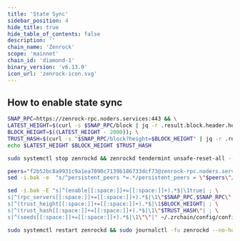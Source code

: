 ```yaml
---
title: 'State Sync'
sidebar_position: 4
hide_title: true
hide_table_of_contents: false
description: ''
chain_name: 'Zenrock'
scope: 'mainnet'
chain_id: 'diamond-1'
binary_version: 'v6.13.0'
icon_url: 'zenrock-icon.svg'
---
```



<PageTitle
  iconUrl="img/zenrock-icon.svg"
  title="Zenrock State Sync"
  chainId="diamond-1"
  version="v6.13.0"
/>

## How to enable state sync

```bash
SNAP_RPC=https://zenrock-rpc.noders.services:443 && \
LATEST_HEIGHT=$(curl -s $SNAP_RPC/block | jq -r .result.block.header.height); \
BLOCK_HEIGHT=$((LATEST_HEIGHT - 2000)); \
TRUST_HASH=$(curl -s "$SNAP_RPC/block?height=$BLOCK_HEIGHT" | jq -r .result.block_id.hash) && \
echo $LATEST_HEIGHT $BLOCK_HEIGHT $TRUST_HASH
```

```bash
sudo systemctl stop zenrockd && zenrockd tendermint unsafe-reset-all --home ~/.zrchain --keep-addr-book
```

```bash
peers="f2b52bc8a9931c9a1ea7090c7139b186733dcf73@zenrock-rpc.noders.services:49656"
sed -i.bak -e  "s/^persistent_peers *=.*/persistent_peers = \"$peers\"/" ~/.zrchain/config/config.toml
```

```bash
sed -i.bak -E "s|^(enable[[:space:]]+=[[:space:]]+).*$|\1true| ; \
s|^(rpc_servers[[:space:]]+=[[:space:]]+).*$|\1\"$SNAP_RPC,$SNAP_RPC\"| ; \
s|^(trust_height[[:space:]]+=[[:space:]]+).*$|\1$BLOCK_HEIGHT| ; \
s|^(trust_hash[[:space:]]+=[[:space:]]+).*$|\1\"$TRUST_HASH\"| ; \
s|^(seeds[[:space:]]+=[[:space:]]+).*$|\1\"\"|" ~/.zrchain/config/config.toml
```

```bash
sudo systemctl restart zenrockd && sudo journalctl -fu zenrockd --no-hostname -o cat
```
